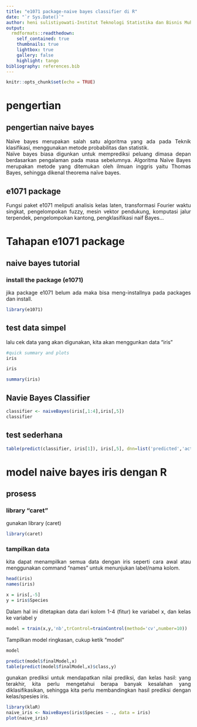 ```yaml
---
title: "e1071 package-naive bayes classifier di R"
date: "`r Sys.Date()`"
author: heni sulistiyowati-Institut Teknologi Statistika dan Bisnis Muhammadiyah
output:
  rmdformats::readthedown:
    self_contained: true
    thumbnails: true
    lightbox: true
    gallery: false
    highlight: tango
bibliography: references.bib
---
```


```{=html}
<style>
body{
text-align: justify}
</style>
```
```r
knitr::opts_chunk$set(echo = TRUE)
```

# pengertian
## pengertian naive bayes
​Naïve bayes merupakan salah satu algoritma yang ada pada Teknik klasifikasi, menggunakan metode probabilitas dan statistik.  
Naïve bayes biasa digunkan untuk memprediksi peluang dimasa depan berdasarkan pengalaman pada masa sebelumnya.
Algoritma Naïve Bayes merupakan metode yang ditemukan oleh ilmuan inggris yaitu Thomas Bayes, sehingga dikenal theorema naïve bayes.

## e1071 package
Fungsi paket e1071 meliputi analisis kelas laten, transformasi Fourier waktu singkat, pengelompokan fuzzy, mesin vektor pendukung, komputasi jalur terpendek, pengelompokan kantong, pengklasifikasi naif Bayes…

# Tahapan e1071 package

## naive bayes tutorial
### install the package (e1071)

jika package e1071 belum ada maka bisa meng-installnya pada packages dan install. 
```r
library(e1071)
```
## test data simpel

lalu cek data yang akan digunakan, kita akan menggunkan data "iris"
```r
#quick summary and plots
iris
```

```r
iris
```

```r
summary(iris)
```
## Navie Bayes Classifier

```r
classifier <- naiveBayes(iris[,1:4],iris[,5])
classifier
```

## test sederhana

```r
table(predict(classifier, iris[1]), iris[,5], dnn=list('predicted','actual'))
```
# model naive bayes iris dengan R

## prosess
### library "caret"
gunakan library (caret)
```r
library(caret)
```

### tampilkan data
kita dapat menampilkan semua data dengan iris seperti cara awal atau menggunakan command "names" untuk menunjukan label/nama kolom.
```r
head(iris)
names(iris)
```

```r
x = iris[,-5]
y = iris$Species
```
Dalam hal ini ditetapkan data dari kolom 1-4 (fitur) ke variabel x, dan kelas ke variabel y
```r
model = train(x,y,'nb',trControl=trainControl(method='cv',number=10))
```
Tampilkan model ringkasan, cukup ketik "model"
```r
model
```

```r
predict(model$finalModel,x)
table(predict(model$finalModel,x)$class,y)
```
gunakan prediksi untuk mendapatkan nilai prediksi, dan kelas hasil:
yang terakhir, kita perlu mengetahui berapa banyak kesalahan yang diklasifikasikan, sehingga kita perlu membandingkan hasil prediksi dengan kelas/spesies iris.
```r
library(klaR)
naive_iris <- NaiveBayes(iris$Species ~ ., data = iris)
plot(naive_iris)
```




